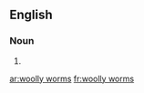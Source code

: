 ==English==

===Noun===
{{head|en|plural|head=[[woolly]] [[worms]]}}

# {{plural of|woolly worm|lang=en}}

[[ar:woolly worms]]
[[fr:woolly worms]]